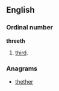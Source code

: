 ==English==

===Ordinal number===
'''threeth'''

# {{obsolete|or|nonstandard}} [[third]].

===Anagrams===
* [[thether#English|thether]]